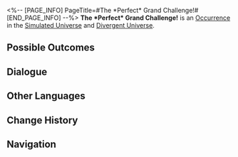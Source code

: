 <%-- [PAGE_INFO]
PageTitle=#The *Perfect* Grand Challenge!#
[END_PAGE_INFO] --%>
{{Stub}}
{{Simulated Universe Event Infobox
|id            = 13001
|title         = 
|image         = Occurrence Inorganic Lifeform.png
|domains_su    = Unknown
|domains_swarm = Unknown
|domains_gng   = Unknown
|domains_du    = Unknown
|domains_und   = Unknown
|requirements  = 
|prev          = 
|next          = 
|characters    = 
|factions      = 
|order         = 026
|order_du      = 047
}}
'''The *Perfect* Grand Challenge!''' is an [[Divergent Universe/Occurrence|Occurrence]] in the [[Simulated Universe]] and [[Divergent Universe]].

==Possible Outcomes==
{{Possible Outcomes
|choice_1 = Embark on the challenge to become the "perfect man" for one time!
|modes_1  = gng,su,swarm,und

|choice_1_1 = A perfectionist "wants them all"!
|result_1_1 = Gain 2 random Curio(s) and 1 Negative Curio(s).
|path_1_1   = Erudition

|choice_1_2 = A perfect man needs a "clay doll."

|chance_1_2_1 = 50%

|choice_1_2_2 = Embark on the challenge to become the "perfect man" for one time!

|choice_1_2_2_1 = A perfect man needs a "clay doll."

|chance_1_2_2_1_1 = 50%

|choice_1_2_2_2 = A perfect man needs a "popular gacha toy."

|chance_1_2_2_2_1 = 40%

|chance_1_2_2_2_2 = 60%

|choice_1_2_2_3 = Embark on the challenge to become the "perfect man" for one time!

|choice_1_2_2_3_1 = A perfect man needs a "clay doll."

|chance_1_2_2_3_1_1 = 50%

|choice_1_2_2_3_2 = A perfect man needs a "popular gacha toy."

|chance_1_2_2_3_2_1 = 40%

|chance_1_2_2_3_2_2 = 60%

|choice_1_2_2_4 = Leave.
|result_1_2_2_4 = Something's afoot!

|choice_1_2_3 = Leave.
|result_1_2_3 = Something's afoot!

|choice_1_3 = A perfect man needs a "popular gacha toy."

|chance_1_3_1 = 40%

|chance_1_3_2 = 60%

|choice_1_3_3 = Embark on the challenge to become the "perfect man" for one time!

|choice_1_3_3_1 = A perfect man needs a "clay doll."

|chance_1_3_3_1_1 = 50%

|choice_1_3_3_2 = A perfect man needs a "popular gacha toy."

|chance_1_3_3_2_1 = 40%

|chance_1_3_3_2_2 = 60%

|choice_1_3_3_3 = Embark on the challenge to become the "perfect man" for one time!

|choice_1_3_3_3_1 = A perfect man needs a "clay doll."

|chance_1_3_3_3_1_1 = 50%

|choice_1_3_3_3_2 = A perfect man needs a "popular gacha toy."

|chance_1_3_3_3_2_1 = 40%

|chance_1_3_3_3_2_2 = 60%

|choice_1_3_3_4 = Leave.
|result_1_3_3_4 = Something's afoot!

|choice_1_3_4 = Leave.
|result_1_3_4 = Something's afoot!

|choice_1_4 = Embark on the challenge to become the "perfect man" for one time!

|choice_1_4_1 = A perfect man needs a "clay doll."

|chance_1_4_1_1 = 50%

|choice_1_4_2 = A perfect man needs a "popular gacha toy."

|chance_1_4_2_1 = 40%

|chance_1_4_2_2 = 60%

|choice_1_4_3 = Embark on the challenge to become the "perfect man" for one time!

|choice_1_4_3_1 = A perfect man needs a "clay doll."

|chance_1_4_3_1_1 = 50%

|choice_1_4_3_2 = A perfect man needs a "popular gacha toy."

|chance_1_4_3_2_1 = 40%

|chance_1_4_3_2_2 = 60%

|choice_1_4_4 = Leave.
|result_1_4_4 = Something's afoot!

|choice_1_5 = Leave.
|result_1_5 = Something's afoot!

|choice_2 = Embark on the challenge to become the "perfect man" for one time!
|modes_2  = du

|choice_2_1 = A perfect man needs a "clay doll."
|result_2_1 = Chance of obtaining a random Curio. Chance of obtaining a random Negative Curio.

|choice_2_2 = A perfect man needs a "popular gacha toy."
|result_2_2 = Low chance of obtaining a random Curio.

|choice_3 = Leave.
|result_3 = Something's afoot!
}}
<!--
==Gameplay Notes==
* 
-->
==Dialogue==
{{Dialogue Start}}
:{{tx}}
{{Dialogue End}}

==Other Languages==
{{Other Languages
|en   = The *Perfect* Grand Challenge!
|zhs  = *完美*大挑战！
|zht  = *完美*大挑戰！
|ja   = 「{{Rubi|完璧|かんぺき}}」{{Rubi|大挑戦|だいちょうせん}}！
|ko   = *완벽한* 대도전!
|es   = ¡El gran desafío perfecto!
|fr   = Le grand défi *parfait* !
|ru   = *Идеальное* испытание
|th   = การท้าทายครั้งใหญ่ที่ *สมบูรณ์แบบ*
|vi   = Đại Khiêu Chiến *Hoàn Hảo*!
|de   = Die *perfekte* Herausforderung!
|id   = Tantangan Besar yang "Sempurna"!
|pt   = O Grande Desafio Perfeito!
}}

==Change History==
{{Change History|null}}

==Navigation==
{{Occurrence Navbox}}